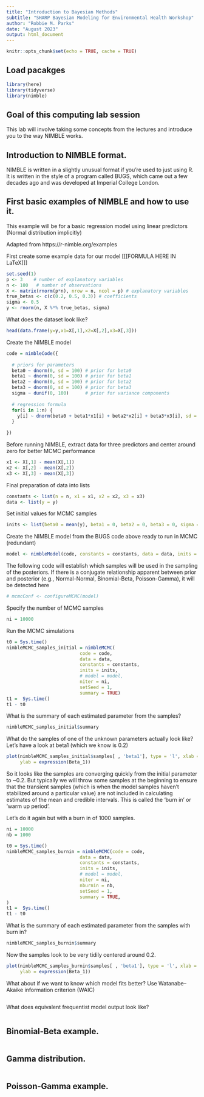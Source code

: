 ```yaml
---
title: "Introduction to Bayesian Methods"
subtitle: "SHARP Bayesian Modeling for Environmental Health Workshop"
author: "Robbie M. Parks"
date: "August 2023"
output: html_document
---
```


```r
knitr::opts_chunk$set(echo = TRUE, cache = TRUE)
```

## Load pacakges
```r
library(here)
library(tidyverse)
library(nimble)
```

## Goal of this computing lab session

This lab will involve taking some concepts from the lectures and introduce you to the way NIMBLE works.

## Introduction to NIMBLE format.

NIMBLE is written in a slightly unusual format if you're used to just using R. It is written in the style of a program called BUGS, which came out a few decades ago and was developed at Imperial College London. 

## First basic examples of NIMBLE and how to use it.

This example will be for a basic regression model using linear predictors (Normal distribution implicitly)

Adapted from https://r-nimble.org/examples

First create some example data for our model
[[[FORMULA HERE IN LaTeX]]]
```r
set.seed(1)
p <- 3    # number of explanatory variables
n <- 100   # number of observations
X <- matrix(rnorm(p*n), nrow = n, ncol = p) # explanatory variables
true_betas <- c(c(0.2, 0.5, 0.3)) # coefficients
sigma <- 0.5
y <- rnorm(n, X %*% true_betas, sigma)
```

What does the dataset look like?
```r
head(data.frame(y=y,x1=X[,1],x2=X[,2],x3=X[,3]))
```

Create the NIMBLE model
```r
code = nimbleCode({
  
  # priors for parameters
  beta0 ~ dnorm(0, sd = 100) # prior for beta0
  beta1 ~ dnorm(0, sd = 100) # prior for beta1
  beta2 ~ dnorm(0, sd = 100) # prior for beta2
  beta3 ~ dnorm(0, sd = 100) # prior for beta3
  sigma ~ dunif(0, 100)      # prior for variance components
  
  # regression formula
  for(i in 1:n) {
    y[i] ~ dnorm(beta0 + beta1*x1[i] + beta2*x2[i] + beta3*x3[i], sd = sigma) # manual entry of linear predictors
  }
  
})
```

Before running NIMBLE, extract data for three predictors and center around zero for better MCMC performance
```r
x1 <- X[,1] - mean(X[,1])
x2 <- X[,2] - mean(X[,2])
x3 <- X[,3] - mean(X[,3])
```

Final preparation of data into lists
```r
constants <- list(n = n, x1 = x1, x2 = x2, x3 = x3)
data <- list(y = y)
```

Set initial values for MCMC samples
```r
inits <- list(beta0 = mean(y), beta1 = 0, beta2 = 0, beta3 = 0, sigma = 1)
```

Create the NIMBLE model from the BUGS code above ready to run in MCMC (redundant)
```r
model <- nimbleModel(code, constants = constants, data = data, inits = inits)
```

The following code will establish which samples will be used in the sampling of the posteriors. If there is a conjugate relationship apparent between prior and posterior (e.g., Normal-Normal, Binomial-Beta, Poisson-Gamma), it will be detected here
```r
# mcmcConf <- configureMCMC(model)
```

Specify the number of MCMC samples
```r
ni = 10000
```

Run the MCMC simulations
```r
t0 = Sys.time()
nimbleMCMC_samples_initial = nimbleMCMC(
                           code = code,
                           data = data,
                           constants = constants, 
                           inits = inits,
                           # model = model,
                           niter = ni,
                           setSeed = 1,
                           summary = TRUE)
t1 =  Sys.time()
t1 - t0
```

What is the summary of each estimated parameter from the samples?
```r
nimbleMCMC_samples_initial$summary
```

What do the samples of one of the unknown parameters actually look like? Let's have a look at beta1 (which we know is 0.2)
```r
plot(nimbleMCMC_samples_initial$samples[ , 'beta1'], type = 'l', xlab = 'iteration',  
     ylab = expression(Beta_1))
```

So it looks like the samples are converging quickly from the initial parameter to ~0.2. But typically we will throw some samples at the beginning to ensure that the transient samples (which is when the model samples haven't stabilized around a particular value) are not included in calculating estimates of the mean and credible intervals. This is called the 'burn in' or 'warm up period'.

Let's do it again but with a burn in of 1000 samples.

```r
ni = 10000
nb = 1000 

t0 = Sys.time()
nimbleMCMC_samples_burnin = nimbleMCMC(code = code,
                           data = data,
                           constants = constants, 
                           inits = inits,
                           # model = model,
                           niter = ni,
                           nburnin = nb,
                           setSeed = 1,
                           summary = TRUE,
)
t1 =  Sys.time()
t1 - t0
```

What is the summary of each estimated parameter from the samples with burn in?
```r
nimbleMCMC_samples_burnin$summary
```

Now the samples look to be very tidily centered around 0.2.
```r
plot(nimbleMCMC_samples_burnin$samples[ , 'beta1'], type = 'l', xlab = 'iteration',  
     ylab = expression(Beta_1))
```

What about if we want to know which model fits better? Use Watanabe–Akaike information criterion (WAIC)
```r

```

What does equivalent frequentist model output look like?
```r

```

## Binomial-Beta example.
```r

```

## Gamma distribution.
```r

```

## Poisson-Gamma example.
```r

```
